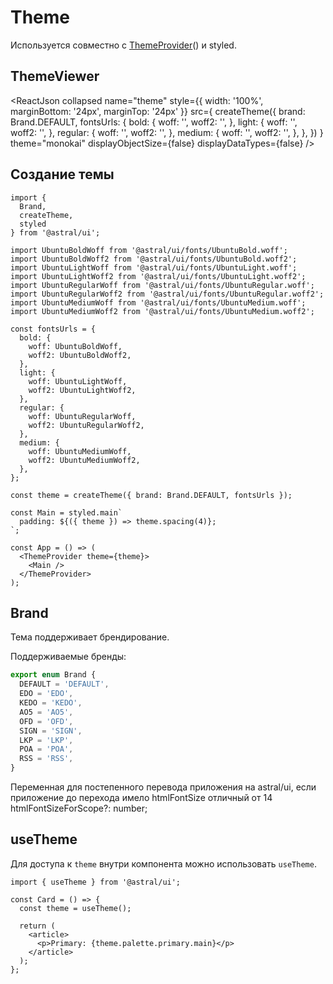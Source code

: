 

<Meta title="Components/Theme/Theme" />

# Theme

Используется совместно с [ThemeProvider](/story/components-theme-themeprovider--docs)() и styled.

## ThemeViewer

<ReactJson
  collapsed
  name="theme"
  style={{ width: '100%', marginBottom: '24px', marginTop: '24px' }}
  src={
    createTheme({
      brand: Brand.DEFAULT,
      fontsUrls: {
        bold: {
          woff: '',
          woff2: '',
        },
        light: {
          woff: '',
          woff2: '',
        },
        regular: {
          woff: '',
          woff2: '',
        },
        medium: {
          woff: '',
          woff2: '',
        },
      },
    })
  }
  theme="monokai"
  displayObjectSize={false}
  displayDataTypes={false}
/>

## Создание темы

```tsx
import {
  Brand,
  createTheme,
  styled
} from '@astral/ui';

import UbuntuBoldWoff from '@astral/ui/fonts/UbuntuBold.woff';
import UbuntuBoldWoff2 from '@astral/ui/fonts/UbuntuBold.woff2';
import UbuntuLightWoff from '@astral/ui/fonts/UbuntuLight.woff';
import UbuntuLightWoff2 from '@astral/ui/fonts/UbuntuLight.woff2';
import UbuntuRegularWoff from '@astral/ui/fonts/UbuntuRegular.woff';
import UbuntuRegularWoff2 from '@astral/ui/fonts/UbuntuRegular.woff2';
import UbuntuMediumWoff from '@astral/ui/fonts/UbuntuMedium.woff';
import UbuntuMediumWoff2 from '@astral/ui/fonts/UbuntuMedium.woff2';

const fontsUrls = {
  bold: {
    woff: UbuntuBoldWoff,
    woff2: UbuntuBoldWoff2,
  },
  light: {
    woff: UbuntuLightWoff,
    woff2: UbuntuLightWoff2,
  },
  regular: {
    woff: UbuntuRegularWoff,
    woff2: UbuntuRegularWoff2,
  },
  medium: {
    woff: UbuntuMediumWoff,
    woff2: UbuntuMediumWoff2,
  },
};

const theme = createTheme({ brand: Brand.DEFAULT, fontsUrls });

const Main = styled.main`
  padding: ${({ theme }) => theme.spacing(4)};
`;

const App = () => (
  <ThemeProvider theme={theme}>
    <Main />
  </ThemeProvider>
);
```

## Brand
Тема поддерживает брендирование.

Поддерживаемые бренды:
```ts
export enum Brand {
  DEFAULT = 'DEFAULT',
  EDO = 'EDO',
  KEDO = 'KEDO',
  AO5 = 'AO5',
  OFD = 'OFD',
  SIGN = 'SIGN',
  LKP = 'LKP',
  POA = 'POA',
  RSS = 'RSS',
}
```

Переменная для постепенного перевода приложения на astral/ui, если приложение до перехода имело htmlFontSize отличный от 14
htmlFontSizeForScope?: number;

## useTheme
Для доступа к ```theme``` внутри компонента можно использовать ```useTheme```.

```tsx
import { useTheme } from '@astral/ui';

const Card = () => {
  const theme = useTheme();

  return (
    <article>
      <p>Primary: {theme.palette.primary.main}</p>
    </article>
  );
};
```

